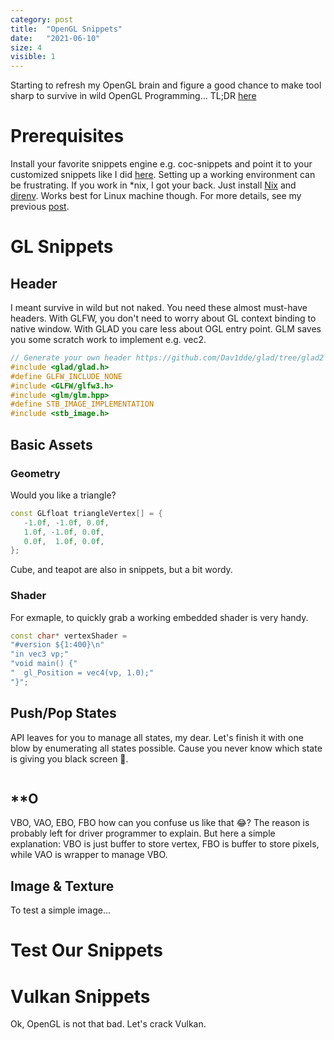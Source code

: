 ```yaml
---
category: post
title:  "OpenGL Snippets"
date:   "2021-06-10"
size: 4
visible: 1
---
```


Starting to refresh my OpenGL brain and figure a good chance to make tool sharp to survive in wild OpenGL Programming... TL;DR [here]()

# Prerequisites
Install your favorite snippets engine e.g. coc-snippets and point it to your customized snippets like I did [here](?). Setting up a working environment can be frustrating. If you work in \*nix, I got your back. Just install [Nix]() and [direnv](). Works best for Linux machine though. For more details, see my previous [post](./2020-12-10-nix-power-2).

# GL Snippets
## Header
I meant survive in wild but not naked. You need these almost must-have headers. With GLFW, you don't need to worry about GL context binding to native window. With GLAD you care less about OGL entry point. GLM saves you some scratch work to implement e.g. vec2.

```cpp
// Generate your own header https://github.com/Dav1dde/glad/tree/glad2
#include <glad/glad.h>
#define GLFW_INCLUDE_NONE
#include <GLFW/glfw3.h>
#include <glm/glm.hpp>
#define STB_IMAGE_IMPLEMENTATION
#include <stb_image.h>
```

## Basic Assets
### Geometry
Would you like a triangle?
```cpp
const GLfloat triangleVertex[] = {
   -1.0f, -1.0f, 0.0f,
   1.0f, -1.0f, 0.0f,
   0.0f,  1.0f, 0.0f,
};
```
Cube, and teapot are also in snippets, but a bit wordy.

### Shader
For exmaple, to quickly grab a working embedded shader is very handy.
```cpp
const char* vertexShader =
"#version ${1:400}\n"
"in vec3 vp;"
"void main() {"
"  gl_Position = vec4(vp, 1.0);"
"}";
```

## Push/Pop States
API leaves for you to manage all states, my dear. Let's finish it with one blow by enumerating all states possible. Cause you never know which state is giving you black screen 🤦.
```cpp

```

## \*\*O
VBO, VAO, EBO, FBO how can you confuse us like that 😂? The reason is probably left for driver programmer to explain. But here a simple explanation: VBO is just buffer to store vertex, FBO is buffer to store pixels, while VAO is wrapper to manage VBO.

## Image & Texture
To test a simple image...

# Test Our Snippets


# Vulkan Snippets
Ok, OpenGL is not that bad. Let's crack Vulkan.



